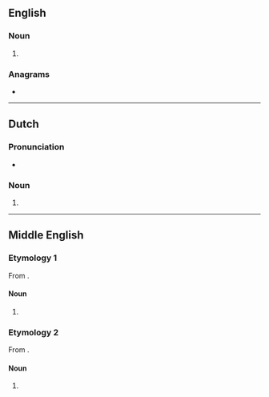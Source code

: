 ==English==

===Noun===
{{head|en|noun form}}

# {{plural of|en|panne}}

===Anagrams===
* {{anagrams|en|a=aennps|Pennas}}

----

==Dutch==

===Pronunciation===
* {{audio|nl|Nl-pannes.ogg|Audio}}

===Noun===
{{head|nl|noun plural form}}

# {{plural of|nl|panne}}

----

==Middle English==

===Etymology 1===
From {{inh|enm|ang|panne}}.

====Noun====
{{head|enm|noun form}}

# {{plural of|enm|panne|t=pan|id=pan}}

===Etymology 2===
From {{bor|enm|fro|panne}}.

====Noun====
{{head|enm|noun form}}

# {{plural of|enm|panne|t=reinforcing plank |id=reinforcing plank}}